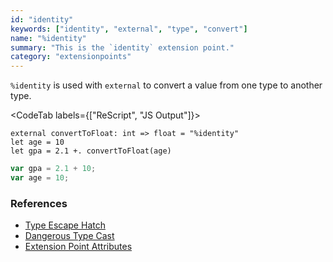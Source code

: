 ```yaml
---
id: "identity"
keywords: ["identity", "external", "type", "convert"]
name: "%identity"
summary: "This is the `identity` extension point."
category: "extensionpoints"
---
```


`%identity` is used with `external` to convert a value from one type to another type.

<CodeTab labels={["ReScript", "JS Output"]}>

```res
external convertToFloat: int => float = "%identity"
let age = 10
let gpa = 2.1 +. convertToFloat(age)
```

```js
var gpa = 2.1 + 10;
var age = 10;
```

</CodeTab>

### References

* [Type Escape Hatch](/docs/manual/latest/type#type-escape-hatch)
* [Dangerous Type Cast](/docs/manual/latest/interop-cheatsheet#dangerous-type-cast)
* [Extension Point Attributes](/docs/manual/latest/attribute#extension-point)

